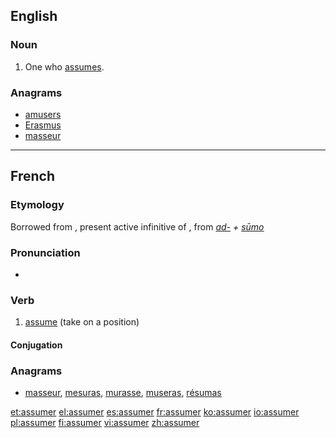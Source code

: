 ==English==

===Noun===
{{en-noun}}

# One who [[assume]]s.

===Anagrams===
* [[amusers#English|amusers]]
* [[Erasmus#English|Erasmus]]
* [[masseur#English|masseur]]

----

==French==

===Etymology===
Borrowed from {{etyl|la|fr}} {{term|assumere|assūmere|lang=la}}, present active infinitive of {{term|assumo|assūmō|lang=la}}, from ''[[ad-]] + [[sumo|sūmo]]''

===Pronunciation===
* {{IPA|/a.sy.me/|lang=fr}}

===Verb===
{{fr-verb}}

# {{transitive|lang=fr}} [[assume]] (take on a position)

====Conjugation====
{{fr-conj-er|assum|avoir}}

===Anagrams===
* [[masseur#French|masseur]], [[mesuras#French|mesuras]], [[murasse#French|murasse]], [[museras#French|museras]], [[résumas#French|résumas]]

[[et:assumer]]
[[el:assumer]]
[[es:assumer]]
[[fr:assumer]]
[[ko:assumer]]
[[io:assumer]]
[[pl:assumer]]
[[fi:assumer]]
[[vi:assumer]]
[[zh:assumer]]